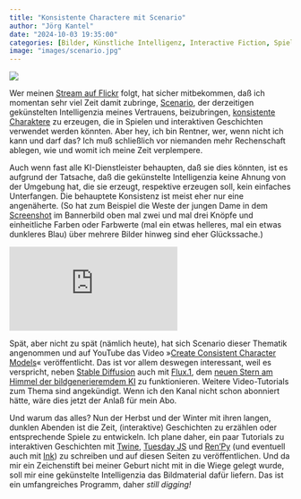 ```yaml
---
title: "Konsistente Charactere mit Scenario"
author: "Jörg Kantel"
date: "2024-10-03 19:35:00"
categories: [Bilder, Künstliche Intelligenz, Interactive Fiction, Spieleprogrammierung, Scenario, Stable Diffusion, Flux.1]
image: "images/scenario.jpg"
---
```


[![](images/scenario-b.jpg)](https://www.flickr.com/photos/schockwellenreiter/54040531208/)

Wer meinen [Stream auf Flickr](https://www.flickr.com/photos/schockwellenreiter/) folgt, hat sicher mitbekommen, daß ich momentan sehr viel Zeit damit zubringe, [Scenario](http://cognitiones.kantel-chaos-team.de/technikgeschichte/rechnerundnetze/scenario.html), der derzeitigen gekünstelten Intelligenzia meines Vertrauens, beizubringen, [konsistente Charaktere](https://kantel.github.io/posts/2024083001_konsistente_charaktere/) zu erzeugen, die in Spielen und interaktiven Geschichten verwendet werden könnten. Aber hey, ich bin Rentner, wer, wenn nicht ich kann und darf das? Ich muß schließlich vor niemanden mehr Rechenschaft ablegen, wie und womit ich meine Zeit verplempere.

Auch wenn fast alle KI-Dienstleister behaupten, daß sie dies könnten, ist es aufgrund der Tatsache, daß die gekünstelte Intelligenzia keine Ahnung von der Umgebung hat, die sie erzeugt, respektive erzeugen soll, kein einfaches Unterfangen. Die behauptete Konsistenz ist meist eher nur eine angenäherte. (So hat zum Beispiel die Weste der jungen Dame in dem [Screenshot](https://www.flickr.com/photos/schockwellenreiter/54040531208/) im Bannerbild oben mal zwei und mal drei Knöpfe und einheitliche Farben oder Farbwerte (mal ein etwas helleres, mal ein etwas dunkleres Blau) über mehrere Bilder hinweg sind eher Glückssache.)

<iframe class="if16_9" src="https://www.youtube.com/embed/aQZpeeLUXWs?si=TW6CVz1MjmW4tess" title="YouTube video player" frameborder="0" allow="accelerometer; autoplay; clipboard-write; encrypted-media; gyroscope; picture-in-picture; web-share" referrerpolicy="strict-origin-when-cross-origin" allowfullscreen></iframe>

Spät, aber nicht zu spät (nämlich heute), hat sich Scenario dieser Thematik angenommen und auf YouTube das Video »[Create Consistent Character Models](https://www.youtube.com/watch?v=aQZpeeLUXWs)« veröffentlicht. Das ist vor allem deswegen interessant, weil es verspricht, neben [Stable Diffusion](http://cognitiones.kantel-chaos-team.de/technikgeschichte/rechnerundnetze/stablediffusion.html) auch mit [Flux.1](https://de.wikipedia.org/wiki/FLUX.1), dem [neuen Stern am Himmel der bildgenerieremdem KI](https://kantel.github.io/posts/2024092502_flux_scenario/) zu funktionieren. Weitere Video-Tutorials zum Thema sind angekündigt. Wenn ich den Kanal nicht schon abonniert hätte, wäre dies jetzt der Anlaß für mein Abo.

Und warum das alles? Nun der Herbst und der Winter mit ihren langen, dunklen Abenden ist die Zeit, (interaktive) Geschichten zu erzählen oder entsprechende Spiele zu entwickeln. Ich plane daher, ein paar Tutorials zu interaktiven Geschichten mit [Twine](http://cognitiones.kantel-chaos-team.de/multimedia/spieleprogrammierung/twine2.html), [Tuesday&nbsp;JS](http://cognitiones.kantel-chaos-team.de/multimedia/spieleprogrammierung/tuesdayjs.html) und [Ren'Py](http://cognitiones.kantel-chaos-team.de/multimedia/spieleprogrammierung/renpy.html) (und eventuell auch mit [Ink](http://cognitiones.kantel-chaos-team.de/multimedia/spieleprogrammierung/inkle.html)) zu schreiben und auf diesen Seiten zu veröffentlichen. Und da mir ein Zeichenstift bei meiner Geburt nicht mit in die Wiege gelegt wurde, soll mir eine gekünstelte Intelligenzia das Bildmaterial dafür liefern. Das ist ein umfangreiches Programm, daher *still digging!*